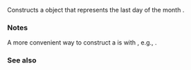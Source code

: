 {{cpp/chrono/month_day_last/title|1=month_day_last}}
{{cpp/chrono/month_day_last/navbar}}
{{dcl begin}}
{{dcl|since=c++20|1=
constexpr explicit month_day_last( const std::chrono::month&amp; m ) noexcept;
}}
{{dcl end}}

Constructs a {{tt|month_day_last}} object that represents the last day of the month {{c|m}}.

===Notes===
A more convenient way to construct a {{tt|month_day_last}} is with {{tt|operator/}}, e.g., {{c|std::chrono::April/std::chrono::last}}. 

===See also===
{{dsc begin}}
{{dsc inc|cpp/chrono/dsc operator/}}
{{dsc end}}

{{langlinks|es|ja|ru|zh}}